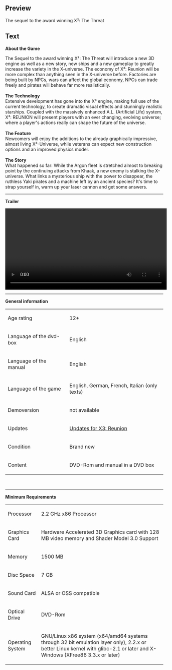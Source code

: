 ==Preview==
<p>The sequel to the award winning X&sup2;: The Threat</p>

==Text==
<p><strong>About the Game</strong></p>
<p>The Sequel to the award winning X&sup2;: The Threat will introduce a new 3D engine as well as a new story, new ships and a new gameplay to greatly increase the variety in the X-universe. The economy of X&sup3;: Reunion will be more complex than anything seen in the X-universe before. Factories are being built by NPCs, wars can affect the global economy, NPCs can trade freely and pirates will behave far more realistically.<br /><br /><strong>The Technology</strong><br />Extensive development has gone into the X&sup3; engine, making full use of the current technology, to create dramatic visual effects and stunningly realistic starships. Coupled with the massively enhanced A.L. (Artificial Life) system, X&sup3;: REUNION will present players with an ever changing, evolving universe; where a player's actions really can shape the future of the universe.<br /><br /><strong>The Feature</strong><br />Newcomers will enjoy the additions to the already graphically impressive, almost living X&sup3;-Universe, while veterans can expect new construction options and an improved physics model.<br /><br /><strong>The Story</strong><br />What happened so far: While the Argon fleet is stretched almost to breaking point by the continuing attacks from Khaak, a new enemy is stalking the X-universe. What links a mysterious ship with the power to disappear, the ruthless Yaki pirates and a machine left by an ancient species? It's time to strap yourself in, warm up your laser cannon and get some answers.</p>
<hr />
<p><strong>Trailer</strong></p>
<p><video width="515" controls="true"> <source src="http://videos.fun4tux.ch/x3-trailer-en.ogg"></source> Your browser does not support the video tag! Go and get a <a href="http://www.mozilla-europe.org/de/firefox/">good one</a>!</video></p>
<hr />
<p><strong>General information</strong></p>
<table border="0">
<tbody>
<tr>
<td>Age rating<br /></td>
<td>12+</td>
</tr>
<tr>
<td>Language of the dvd-box</td>
<td>English</td>
</tr>
<tr>
<td>Language of the manual</td>
<td>English<br /></td>
</tr>
<tr>
<td>Language of the game</td>
<td>English, German, French, Italian (only texts)<br /></td>
</tr>
<tr>
<td>Demoversion</td>
<td>not available</td>
</tr>
<tr>
<td>Updates</td>
<td><a href="http://updatefiles.linuxgamepublishing.com/x3/" target="_blank">Updates for X3: Reunion</a></td>
</tr>
<tr>
<td>Condition</td>
<td>Brand new</td>
</tr>
<tr>
<td>Content</td>
<td>DVD-Rom and manual in a DVD box</td>
</tr>
</tbody>
</table>
<p>&nbsp;</p>
<hr />
<p><strong>Minimum Requirements<br /></strong></p>
<table border="0">
<tbody>
<tr>
<td>Processor<br /></td>
<td>2.2 GHz x86 Processor</td>
</tr>
<tr>
<td>Graphics Card<br /></td>
<td>Hardware Accelerated 3D Graphics card with 128 MB video memory and Shader Model 3.0 Support</td>
</tr>
<tr>
<td>Memory</td>
<td>1500 MB</td>
</tr>
<tr>
<td>Disc Space<br /></td>
<td>7 GB<br /></td>
</tr>
<tr>
<td>Sound Card</td>
<td>ALSA or OSS compatible</td>
</tr>
<tr>
<td>Optical Drive</td>
<td>DVD-Rom</td>
</tr>
<tr>
<td>Operating System<br /></td>
<td>
<p>GNU/Linux x86 system (x64/amd64 systems through 32 bit emulation layer only), 2.2.x or better Linux kernel with glibc-2.1 or later and X-Windows (XFree86 3.3.x or later)</p>
</td>
</tr>
</tbody>
</table>
